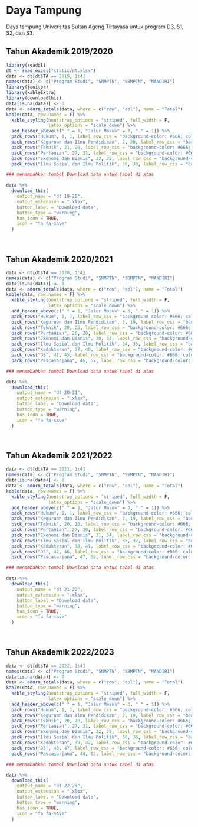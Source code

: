 # Daya Tampung

Daya tampung Universitas Sultan Ageng Tirtayasa untuk program D3, S1, S2, dan S3.

## Tahun Akademik 2019/2020

```r
library(readxl)
dt <- read_excel("static/dt.xlsx")
data <- dt[dt$TA == 2019, 1:4]
names(data) <- c("Program Studi", "SNMPTN", "SBMPTN", "MANDIRI")
library(janitor)
library(kableExtra)
library(downloadthis)
data[is.na(data)] <- 0
data <- adorn_totals(data, where = c("row", "col"), name = "Total")
kable(data, row.names = F) %>%
  kable_styling(bootstrap_options = "striped", full_width = F,
                latex_options = "scale_down") %>%
  add_header_above(c(" " = 1, "Jalur Masuk" = 3, " " = 1)) %>%
  pack_rows("Hukum", 1, 1, label_row_css = "background-color: #666; color: #fff;") %>%
  pack_rows("Keguruan dan Ilmu Pendidikan", 2, 20, label_row_css = "background-color: #666; color: #fff;") %>%
  pack_rows("Teknik", 21, 26, label_row_css = "background-color: #666; color: #fff;") %>%
  pack_rows("Pertanian", 27, 31, label_row_css = "background-color: #666; color: #fff;") %>%
  pack_rows("Ekonomi dan Bisnis", 32, 35, label_row_css = "background-color: #666; color: #fff;") %>%
  pack_rows("Ilmu Sosial dan Ilmu Politik", 36, 38, label_row_css = "background-color: #666; color: #fff;")

```


```r
### menambahkan tombol Download data untuk tabel di atas

data %>%
  download_this(
    output_name = "dt 19-20",
    output_extension = ".xlsx",
    button_label = "Download data",
    button_type = "warning",
    has_icon = TRUE,
    icon = "fa fa-save"
  )
```

$~$


## Tahun Akademik 2020/2021

```r
data <- dt[dt$TA == 2020, 1:4]
names(data) <- c("Program Studi", "SNMPTN", "SBMPTN", "MANDIRI")
data[is.na(data)] <- 0
data <- adorn_totals(data, where = c("row", "col"), name = "Total")
kable(data, row.names = F) %>%
  kable_styling(bootstrap_options = "striped", full_width = F,
                latex_options = "scale_down") %>%
  add_header_above(c(" " = 1, "Jalur Masuk" = 3, " " = 1)) %>%
  pack_rows("Hukum", 1, 1, label_row_css = "background-color: #666; color: #fff;") %>%
  pack_rows("Keguruan dan Ilmu Pendidikan", 2, 19, label_row_css = "background-color: #666; color: #fff;") %>%
  pack_rows("Teknik", 20, 25, label_row_css = "background-color: #666; color: #fff;") %>%
  pack_rows("Pertanian", 26, 29, label_row_css = "background-color: #666; color: #fff;") %>%
  pack_rows("Ekonomi dan Bisnis", 30, 33, label_row_css = "background-color: #666; color: #fff;") %>%
  pack_rows("Ilmu Sosial dan Ilmu Politik", 34, 36, label_row_css = "background-color: #666; color: #fff;") %>%
  pack_rows("Kedokteran", 37, 40, label_row_css = "background-color: #666; color: #fff;") %>%
  pack_rows("D3", 41, 45, label_row_css = "background-color: #666; color: #fff;") %>%
  pack_rows("Pascasarjana", 46, 57, label_row_css = "background-color: #666; color: #fff;")

```

```r
### menambahkan tombol Download data untuk tabel di atas

data %>%
  download_this(
    output_name = "dt 20-21",
    output_extension = ".xlsx",
    button_label = "Download data",
    button_type = "warning",
    has_icon = TRUE,
    icon = "fa fa-save"
  )
```

$~$

## Tahun Akademik 2021/2022

```r
data <- dt[dt$TA == 2021, 1:4]
names(data) <- c("Program Studi", "SNMPTN", "SBMPTN", "MANDIRI")
data[is.na(data)] <- 0
data <- adorn_totals(data, where = c("row", "col"), name = "Total")
kable(data, row.names = F) %>%
  kable_styling(bootstrap_options = "striped", full_width = F,
                latex_options = "scale_down") %>%
  add_header_above(c(" " = 1, "Jalur Masuk" = 3, " " = 1)) %>%
  pack_rows("Hukum", 1, 1, label_row_css = "background-color: #666; color: #fff;") %>%
  pack_rows("Keguruan dan Ilmu Pendidikan", 2, 19, label_row_css = "background-color: #666; color: #fff;") %>%
  pack_rows("Teknik", 20, 26, label_row_css = "background-color: #666; color: #fff;") %>%
  pack_rows("Pertanian", 27, 30, label_row_css = "background-color: #666; color: #fff;") %>%
  pack_rows("Ekonomi dan Bisnis", 31, 34, label_row_css = "background-color: #666; color: #fff;") %>%
  pack_rows("Ilmu Sosial dan Ilmu Politik", 35, 37, label_row_css = "background-color: #666; color: #fff;") %>%
  pack_rows("Kedokteran", 38, 41, label_row_css = "background-color: #666; color: #fff;") %>%
  pack_rows("D3", 42, 46, label_row_css = "background-color: #666; color: #fff;") %>%
  pack_rows("Pascasarjana", 47, 59, label_row_css = "background-color: #666; color: #fff;")

```

```r
### menambahkan tombol Download data untuk tabel di atas

data %>%
  download_this(
    output_name = "dt 21-22",
    output_extension = ".xlsx",
    button_label = "Download data",
    button_type = "warning",
    has_icon = TRUE,
    icon = "fa fa-save"
  )
```

$~$

## Tahun Akademik 2022/2023

```r
data <- dt[dt$TA == 2022, 1:4]
names(data) <- c("Program Studi", "SNMPTN", "SBMPTN", "MANDIRI")
data[is.na(data)] <- 0
data <- adorn_totals(data, where = c("row", "col"), name = "Total")
kable(data, row.names = F) %>%
  kable_styling(bootstrap_options = "striped", full_width = F,
                latex_options = "scale_down") %>%
  add_header_above(c(" " = 1, "Jalur Masuk" = 3, " " = 1)) %>%
  pack_rows("Hukum", 1, 1, label_row_css = "background-color: #666; color: #fff;") %>%
  pack_rows("Keguruan dan Ilmu Pendidikan", 2, 19, label_row_css = "background-color: #666; color: #fff;") %>%
  pack_rows("Teknik", 20, 26, label_row_css = "background-color: #666; color: #fff;") %>%
  pack_rows("Pertanian", 27, 31, label_row_css = "background-color: #666; color: #fff;") %>%
  pack_rows("Ekonomi dan Bisnis", 32, 35, label_row_css = "background-color: #666; color: #fff;") %>%
  pack_rows("Ilmu Sosial dan Ilmu Politik", 36, 38, label_row_css = "background-color: #666; color: #fff;") %>%
  pack_rows("Kedokteran", 39, 42, label_row_css = "background-color: #666; color: #fff;") %>%
  pack_rows("D3", 43, 47, label_row_css = "background-color: #666; color: #fff;") %>%
  pack_rows("Pascasarjana", 48, 63, label_row_css = "background-color: #666; color: #fff;")

```

```r
### menambahkan tombol Download data untuk tabel di atas

data %>%
  download_this(
    output_name = "dt 22-23",
    output_extension = ".xlsx",
    button_label = "Download data",
    button_type = "warning",
    has_icon = TRUE,
    icon = "fa fa-save"
  )
```
